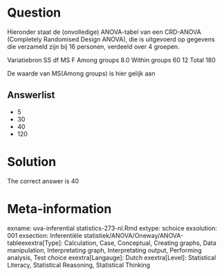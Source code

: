 Question
========

Hieronder staat de (onvolledige) ANOVA-tabel van een CRD-ANOVA (Completely Randomised Design ANOVA), die is uitgevoerd op gegevens die verzameld zijn bij 16 personen, verdeeld over 4 groepen.

Variatiebron SS df MS F
Among groups 8.0
Within groups 60 12
Total 180

De waarde van MS(Among groups) is hier gelijk aan 

Answerlist
----------
* 5
* 30
* 40
* 120

Solution
========

The correct answer is  40 

Meta-information
================
exname: uva-inferential statistics-273-nl.Rmd 
extype: schoice 
exsolution: 001 
exsection: Inferentiële statistiek/ANOVA/Oneway/ANOVA-tableexextra[Type]: Calculation, Case, Conceptual, Creating graphs, Data manipulation, Interpretating graph, Interpretating output, Performing analysis, Test choice 
exextra[Langauge]: Dutch 
exextra[Level]: Statistical Literacy, Statistical Reasoning, Statistical Thinking 
